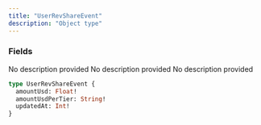 ```yaml
---
title: "UserRevShareEvent"
description: "Object type"
---
```


### Fields

<ResponseField name="amountUsd" type="Float!" required>
  No description provided
</ResponseField>

<ResponseField name="amountUsdPerTier" type="String!" required>
  No description provided
</ResponseField>

<ResponseField name="updatedAt" type="Int!" required>
  No description provided
</ResponseField>


```graphql UserRevShareEvent
type UserRevShareEvent {
  amountUsd: Float!
  amountUsdPerTier: String!
  updatedAt: Int!
}
```
